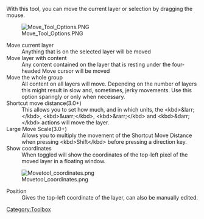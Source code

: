 {{ToolIcon|move}}

With this tool, you can move the current layer or selection by dragging the mouse.

[[File:Move Tool Options.PNG ]]

;Move current layer
:Anything that is on the selected layer will be moved 
;Move layer with content
:Any content contained on the layer that is resting under the four-headed Move cursor will be moved 
;Move the whole group
:All content on all layers will move.  Depending on the number of layers this might result in slow and, sometimes, jerky movements. Use this option sparingly or only when necessary.
;Shortcut move distance(3.0+)
:This allows you to set how much, and in which units, the &lt;kbd>&amp;larr;&lt;/kbd>, &lt;kbd>&amp;uarr;&lt;/kbd>, &lt;kbd>&amp;rarr;&lt;/kbd> and &lt;kbd>&amp;darr;&lt;/kbd> actions will move the layer.
;Large Move Scale(3.0+)
:Allows you to multiply the movement of the Shortcut Move Distance when pressing &lt;kbd>Shift&lt;/kbd> before pressing a direction key.
;Show coordinates
:When toggled will show the coordinates of the top-left pixel of the moved layer in a floating window.
[[File:Movetool coordinates.png|center]]
;Position
:Gives the top-left coordinate of the layer, can also be manually edited.

[[Category:Toolbox]]
